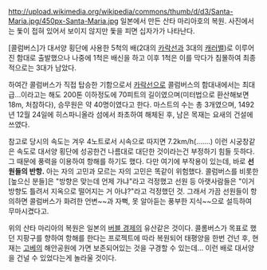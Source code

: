 http://upload.wikimedia.org/wikipedia/commons/thumb/d/d3/Santa-Maria.jpg/450px-Santa-Maria.jpg
일본에서 만든 산타 마리아호의 복원. 사진에서는 돛이 접혀 있어서 보이지 않지만 돛을 피면 십자가가 나타난다.

[콜럼버스]가 대서양 횡단에 사용한 5척의 배(2대의 [[카락선]]과 3대의 [[캐러밸]])로 이루어진 함대로 출발했으나 나중에 1척은 배신을 하고 이후 1척은 이를 막다가 침몰하여 최종적으로는 3대가 남았다.

하여간 콜럼버스가 직접 탑승한 기함으로서 [[카락선]]으로 콜럼버스의 함대내에서는 최대급…이라고는 해도 200톤 이하정도에 70피트의 길이였으며(미터법으로 환산해보면 18m, 처참하다), 승무원은 약 40명이였다고 한다. 마스트의 수는 총 3개였으며, 1492년 12월 24일에 히스파니올라 섬에서 좌초하여 해체된 후, 남은 목재는 요새의 건설에 쓰였다.

참고로 당시의 속도는 겨우 4노트로서 시속으로 따지면 7.2km/h(.......) 이런 시궁창같은 속도로 대서양 횡단에 성공한건 나름대로 대단한 것이라는건 부정하기 힘들 듯하다. 그 때문에 풍력을 이용하여 항해를 하기도 했다.
다만 여기에 부작용이 있는데, 바로 '''선원들의 반항.''' 아는 자의 고민과 모르는 자의 고민은 똑같이 위험했다. 콜럼버스를 비롯한 [높으신 분들]은 "방향은 맞는데 언제 가냐"라고 걱정했고 선원 등 아랫사람들은 "이거 방향도 틀려서 지옥으로 떨어지는 거 아냐?"라고 걱정했던 것. 그래서 가끔 선원들이 항의하면 콜럼버스가 화려한 언변~~과 자뻑, 못 알아듣는 풍부한 지식~~으로 설득하여 무마시켰다고.

위의 산타 마리아의 복원은 일본의 [[버블 경제]]의 유산같은 것이다. 콜롬버스가 목표로 했던 지팡구를 향하여 항해를 한다는 프로젝트에 따라 복원되어 태평양을 한번 건넌 후, 현재는 [[고베]]의 해안공원에 가면 보존되어있는 것을 구경할 수 있는데… 이런 배로 대서양을 건널 수 있었다는게 놀라울 것이다.

